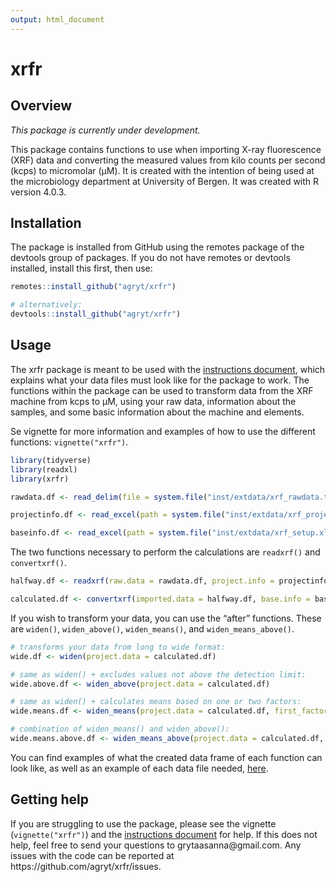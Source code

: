 ```yaml
---
output: html_document
---
```


# xrfr

## Overview

*This package is currently under development.* 

This package contains functions to use when importing X-ray fluorescence (XRF) data and converting the measured values from kilo counts per second (kcps) to micromolar (µM). It is created with the intention of being used at the microbiology department at University of Bergen. It was created with R version 4.0.3. 

## Installation

The package is installed from GitHub using the remotes package of the devtools group of packages. If you do not have remotes or devtools installed, install this first, then use: 

``` r

remotes::install_github("agryt/xrfr")

# alternatively:
devtools::install_github("agryt/xrfr")

``` 

## Usage

The xrfr package is meant to be used with the [instructions document](https://github.com/agryt/xrfr/blob/master/INSTRUCTIONS.pdf), which explains what your data files must look like for the package to work. The functions within the package can be used to transform data from the XRF machine from kcps to µM, using your raw data, information about the samples, and some basic information about the machine and elements. 

Se vignette for more information and examples of how to use the different functions: `vignette("xrfr")`. 

```r

library(tidyverse)
library(readxl)
library(xrfr)

rawdata.df <- read_delim(file = system.file("inst/extdata/xrf_rawdata.txt", package = "xrfr"), delim = "\t", locale = locale(decimal_mark = ","))

projectinfo.df <- read_excel(path = system.file("inst/extdata/xrf_projectinfo.xlsx", package = "xrfr"))

baseinfo.df <- read_excel(path = system.file("inst/extdata/xrf_setup.xlsx", package = "xrfr"))

```

The two functions necessary to perform the calculations are `readxrf()` and `convertxrf()`.

```r

halfway.df <- readxrf(raw.data = rawdata.df, project.info = projectinfo.df)

calculated.df <- convertxrf(imported.data = halfway.df, base.info = baseinfo.df, year = "2019", first_element = "C", last_element = "As")

```

If you wish to transform your data, you can use the "after" functions. These are `widen()`, `widen_above()`, `widen_means()`, and `widen_means_above()`.

```r

# transforms your data from long to wide format:
wide.df <- widen(project.data = calculated.df)

# same as widen() + excludes values not above the detection limit:
wide.above.df <- widen_above(project.data = calculated.df)

# same as widen() + calculates means based on one or two factors:
wide.means.df <- widen_means(project.data = calculated.df, first_factor = "Day", second_factor = "Treatment")

# combination of widen_means() and widen_above():
wide.means.above.df <- widen_means_above(project.data = calculated.df, first_factor = "Day", second_factor = "Treatment")

```

You can find examples of what the created data frame of each function can look like, as well as an example of each data file needed, [here](https://github.com/agryt/xrfr/tree/master/inst/extdata). 

## Getting help

If you are struggling to use the package, please see the vignette (`vignette("xrfr")`) and the [instructions document](https://github.com/agryt/xrfr/blob/master/INSTRUCTIONS.pdf) for help. If this does not help, feel free to send your questions to grytaasanna@gmail.com. Any issues with the code can be reported at https://github.com/agryt/xrfr/issues. 
